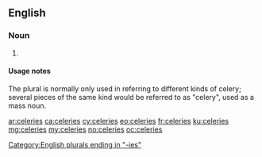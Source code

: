 ==English==

===Noun===
{{head|en|plural}}

# {{plural of|celery|lang=en}}

====Usage notes====
The plural is normally only used in referring to different kinds of celery; several pieces of the same kind would be referred to as "celery", used as a mass noun.

[[Category:English plurals ending in "-ies"]]

[[ar:celeries]]
[[ca:celeries]]
[[cy:celeries]]
[[eo:celeries]]
[[fr:celeries]]
[[ku:celeries]]
[[mg:celeries]]
[[my:celeries]]
[[no:celeries]]
[[oc:celeries]]